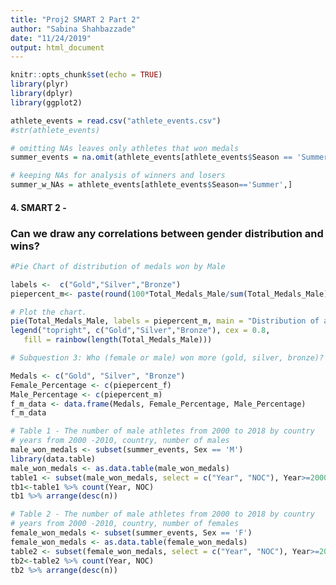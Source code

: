 ```yaml
---
title: "Proj2 SMART 2 Part 2"
author: "Sabina Shahbazzade"
date: "11/24/2019"
output: html_document
---
```


```r
knitr::opts_chunk$set(echo = TRUE)
library(plyr)
library(dplyr)
library(ggplot2)
```

```r
athlete_events = read.csv("athlete_events.csv")
#str(athlete_events)
```

```r
# omitting NAs leaves only athletes that won medals
summer_events = na.omit(athlete_events[athlete_events$Season == 'Summer',])

# keeping NAs for analysis of winners and losers
summer_w_NAs = athlete_events[athlete_events$Season=='Summer',]

```


#### 4.	SMART 2 - 
### Can we draw any correlations between gender distribution and wins? 
```r

#Pie Chart of distribution of medals won by Male 

labels <-  c("Gold","Silver","Bronze")
piepercent_m<- paste(round(100*Total_Medals_Male/sum(Total_Medals_Male), 1), "%", sep = "")

# Plot the chart.
pie(Total_Medals_Male, labels = piepercent_m, main = "Distribution of all medals won by Male athletes",col = rainbow(length(Total_Medals_Male)))
legend("topright", c("Gold","Silver","Bronze"), cex = 0.8,
   fill = rainbow(length(Total_Medals_Male)))

```

```r
# Subquestion 3: Who (female or male) won more (gold, silver, bronze)?

Medals <- c("Gold", "Silver", "Bronze")
Female_Percentage <- c(piepercent_f)
Male_Percentage <- c(piepercent_m)
f_m_data <- data.frame(Medals, Female_Percentage, Male_Percentage)
f_m_data

```

```r
# Table 1 - The number of male athletes from 2000 to 2018 by country
# years from 2000 -2010, country, number of males
male_won_medals <- subset(summer_events, Sex == 'M')
library(data.table)
male_won_medals <- as.data.table(male_won_medals)
table1 <- subset(male_won_medals, select = c("Year", "NOC"), Year>=2000)
tb1<-table1 %>% count(Year, NOC)
tb1 %>% arrange(desc(n))

```

```r
# Table 2 - The number of male athletes from 2000 to 2018 by country
# years from 2000 -2010, country, number of females
female_won_medals <- subset(summer_events, Sex == 'F')
female_won_medals <- as.data.table(female_won_medals)
table2 <- subset(female_won_medals, select = c("Year", "NOC"), Year>=2000)
tb2<-table2 %>% count(Year, NOC)
tb2 %>% arrange(desc(n))
```